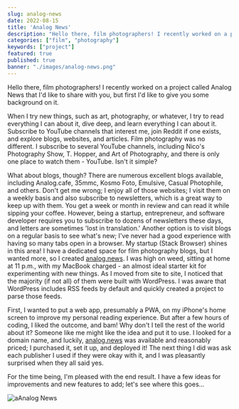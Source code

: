 ```yaml
---
slug: analog-news
date: 2022-08-15
title: 'Analog News'
description: "Hello there, film photographers! I recently worked on a project called Analog News that I'd like to share with you"
categories: ["film", "photography"]
keywords: ["project"]
featured: true
published: true
banner: "./images/analog-news.png"
---
```


Hello there, film photographers! I recently worked on a project called Analog News that I'd like to share with you, but first I'd like to give you some background on it.

When I try new things, such as art, photography, or whatever, I try to read everything I can about it, dive deep, and learn everything I can about it. Subscribe to YouTube channels that interest me, join Reddit if one exists, and explore blogs, websites, and articles. Film photography was no different. I subscribe to several YouTube channels, including Nico's Photography Show, T. Hopper, and Art of Photography, and there is only one place to watch them - YouTube. Isn't it simple?

What about blogs, though? There are numerous excellent blogs available, including Analog.cafe, 35mmc, Kosmo Foto, Emulsive, Casual Photophile, and others. Don't get me wrong; I enjoy all of those websites; I visit them on a weekly basis and also subscribe to newsletters, which is a great way to keep up with them. You get a week or month in review and can read it while sipping your coffee. However, being a startup, entrepreneur, and software developer requires you to subscribe to dozens of newsletters these days, and letters are sometimes 'lost in translation.' Another option is to visit blogs on a regular basis to see what's new; I've never had a good experience with having so many tabs open in a browser. My startup (Stack Browser) shines in this area! I have a dedicated space for film photography blogs, but I wanted more, so I created [analog.news](https://www.analog.news). I was high on weed, sitting at home at 11 p.m., with my MacBook charged - an almost ideal starter kit for experimenting with new things. As I moved from site to site, I noticed that the majority (if not all) of them were built with WordPress. I was aware that WordPress includes RSS feeds by default and quickly created a project to parse those feeds.

First, I wanted to put a web app, presumably a PWA, on my iPhone's home screen to improve my personal reading experience. But after a few hours of coding, I liked the outcome, and bam! Why don't I tell the rest of the world about it? Someone like me might like the idea and put it to use. I looked for a domain name, and luckily, [analog.news](https://www.analog.news) was available and reasonably priced; I purchased it, set it up, and deployed it! The next thing I did was ask each publisher I used if they were okay with it, and I was pleasantly surprised when they all said yes.

For the time being, I'm pleased with the end result. I have a few ideas for improvements and new features to add; let's see where this goes...

![aAnalog News](./images/screenshot.png)
